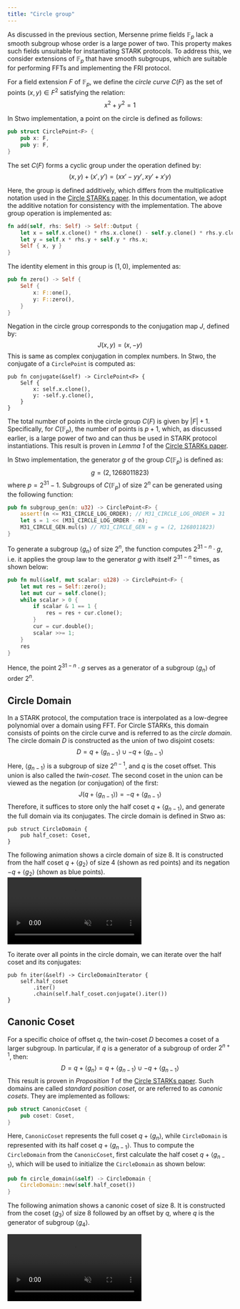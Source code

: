 ```yaml
---
title: "Circle group"
---
```


As discussed in the previous section, Mersenne prime fields $\mathbb{F}_p$ lack a smooth subgroup whose order is a large power of two.
This property makes such fields unsuitable for instantiating STARK protocols.
To address this, we consider extensions of $\mathbb{F}_p$ that have smooth subgroups, which are suitable for performing FFTs and implementing the FRI protocol.

For a field extension $F$ of $\mathbb{F}_p$, we define the *circle curve* $C(F)$ as the set of points $(x, y) \in F^2$ satisfying the relation:
$$
x^2 + y^2 = 1
$$

In Stwo implementation, a point on the circle is defined as follows:
```rust
pub struct CirclePoint<F> {
    pub x: F,
    pub y: F,
}
```

The set $C(F)$ forms a cyclic group under the operation defined by:
$$
(x,y) + (x', y') = (xx' - yy', xy' + x'y)
$$ 

Here, the group is defined additively, which differs from the multiplicative notation used in the [Circle STARKs paper](https://eprint.iacr.org/2024/278).
In this documentation, we adopt the additive notation for consistency with the implementation.
The above group operation is implemented as: 
```rust
fn add(self, rhs: Self) -> Self::Output {
    let x = self.x.clone() * rhs.x.clone() - self.y.clone() * rhs.y.clone();
    let y = self.x * rhs.y + self.y * rhs.x;
    Self { x, y }
}
```
The identity element in this group is $(1, 0)$, implemented as: 
```rust
pub fn zero() -> Self {
    Self {
        x: F::one(),
        y: F::zero(),
    }
}
```

Negation in the circle group corresponds to the conjugation map $J$, defined by: 
$$
J(x, y) = (x, -y)
$$ 
This is same as complex conjugation in complex numbers.
In Stwo, the conjugate of a `CirclePoint` is computed as: 
```rust,no_run,noplayground
pub fn conjugate(&self) -> CirclePoint<F> {
    Self {
        x: self.x.clone(),
        y: -self.y.clone(),
    }
}
```
The total number of points in the circle group $C(F)$ is given by $|F| + 1$.
Specifically, for $C(\mathbb{F}_p)$, the number of points is $p + 1$, which, as discussed earlier, is a large power of two and can thus be used in STARK protocol instantiations.
This result is proven in *Lemma 1* of the [Circle STARKs paper](https://eprint.iacr.org/2024/278).

In Stwo implementation, the generator $g$ of the group $C(\mathbb{F}_p)$ is defined as: 
$$
g = (2, 1268011823)
$$ 
where $p = 2^{31} -1$.
Subgroups of $C(\mathbb{F}_p)$ of size $2^n$ can be generated using the following function: 
```rust
pub fn subgroup_gen(n: u32) -> CirclePoint<F> {
    assert!(n <= M31_CIRCLE_LOG_ORDER); // M31_CIRCLE_LOG_ORDER = 31
    let s = 1 << (M31_CIRCLE_LOG_ORDER - n);
    M31_CIRCLE_GEN.mul(s) // M31_CIRCLE_GEN = g = (2, 1268011823)
}
```

To generate a subgroup $\langle g_n \rangle$ of size $2^n$, the function computes $2^{31 - n} \cdot g$, i.e. it applies the group law to the generator $g$ with itself $2^{31 - n}$ times, as shown below: 
```rust
pub fn mul(&self, mut scalar: u128) -> CirclePoint<F> {
    let mut res = Self::zero();
    let mut cur = self.clone();
    while scalar > 0 {
        if scalar & 1 == 1 {
            res = res + cur.clone();
        }
        cur = cur.double();
        scalar >>= 1;
    }
    res
}
```
Hence, the point $2^{31-n} \cdot g$ serves as a generator of a subgroup $\langle g_n \rangle$ of order $2^n$.

## Circle Domain 

In a STARK protocol, the computation trace is interpolated as a low-degree polynomial over a domain using FFT.
For Circle STARKs, this domain consists of points on the circle curve and is referred to as the *circle domain*.
The circle domain $D$ is constructed as the union of two disjoint cosets: 
$$
D = q + \langle g_{n-1} \rangle \cup -q + \langle g_{n-1} \rangle
$$ 
Here, $\langle g_{n-1} \rangle$ is a subgroup of size $2^{n-1}$, and $q$ is the coset offset.
This union is also called the *twin-coset*.
The second coset in the union can be viewed as the negation (or conjugation) of the first: 
$$
J(q + \langle g_{n-1} \rangle) = -q + \langle g_{n-1} \rangle
$$ 
Therefore, it suffices to store only the half coset $q + \langle g_{n-1} \rangle$, and generate the full domain via its conjugates.
The circle domain is defined in Stwo as: 
```rust,no_run,noplayground
pub struct CircleDomain {
    pub half_coset: Coset,
}
```

The following animation shows a circle domain of size 8.
It is constructed from the half coset $q + \langle g_2 \rangle$ of size 4 (shown as red points) and its negation $-q + \langle g_2 \rangle$ (shown as blue points).
<video autoPlay loop muted playsInline src="./animations/vid_circle_domain.mp4" />

To iterate over all points in the circle domain, we can iterate over the half coset and its conjugates: 
```rust,no_run,noplayground
pub fn iter(&self) -> CircleDomainIterator {
    self.half_coset
        .iter()
        .chain(self.half_coset.conjugate().iter())
}
```
## Canonic Coset 

For a specific choice of offset $q$, the twin-coset $D$ becomes a coset of a larger subgroup.
In particular, if $q$ is a generator of a subgroup of order $2^{n+1}$, then: 
$$
D = q + \langle g_n \rangle = q + \langle g_{n-1} \rangle \cup -q + \langle g_{n-1} \rangle
$$ 
This result is proven in *Proposition 1* of the <a href="https://eprint.iacr.org/2024/278" target="_blank" rel="noopener noreferrer">Circle STARKs paper</a>.
Such domains are called *standard position coset*, or are referred to as *canonic cosets*.
They are implemented as follows: 
```rust
pub struct CanonicCoset {
    pub coset: Coset,
}
```
Here, `CanonicCoset` represents the full coset $q + \langle g_n \rangle$, while `CircleDomain` is represented with its half coset $q + \langle g_{n-1} \rangle$.
Thus to compute the `CircleDomain` from the `CanonicCoset`, first calculate the half coset $q + \langle g_{n-1} \rangle$, which will be used to initialize the `CircleDomain` as shown below:
```rust
pub fn circle_domain(&self) -> CircleDomain {
    CircleDomain::new(self.half_coset())
}
```

The following animation shows a canonic coset of size 8.
It is constructed from the coset $\langle g_3 \rangle$ of size 8 followed by an offset by $q$, where $q$ is the generator of subgroup $\langle g_4 \rangle$.

<video autoPlay loop muted src="./animations/vid_canonic_coset.mp4" />

We can verify whether a given `CircleDomain` is *canonic* by checking the step size of the half coset against the initial coset offset.
In the `CircleDomain` implementation, only the *half coset* $q + \langle g_{n-1} \rangle$ is explicitly stored.
If `CircleDomain` is canonic, $q$ must be a generator of the subgroup $\langle g_{n+1} \rangle$, which has order $2^{n+1}$ i.e. $q = 2^{31 - (n+1)} \cdot g$.
Recall that the generator of the subgroup $\langle g_{n-1} \rangle$ is $2^{31 - (n-1)} \cdot g$.

Thus, the step size between consecutive elements in the half coset is $2^{31 - (n-1)} \cdot g$, and the initial point is $q = 2^{31 - (n+1)} \cdot g$.
Therefore, the ratio between the step size and the initial coset offset is:
$$
\frac{2^{31 - (n-1)}}{2^{31 - (n+1)}} = 2^2 = 4
$$
This means that in a canonic coset, the step size is exactly four times the initial coset offset.
This condition is used to check whether a `CircleDomain` is canonic, as shown below:
```rust
pub fn is_canonic(&self) -> bool {
    self.half_coset.initial_index * 4 == self.half_coset.step_size
}
```

In the next section, we will dive into polynomials defined over the circle.
